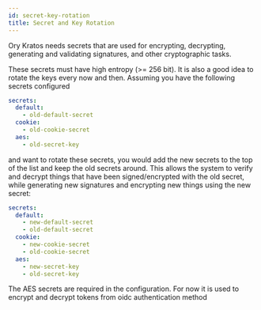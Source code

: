 ```yaml
---
id: secret-key-rotation
title: Secret and Key Rotation
---
```


Ory Kratos needs secrets that are used for encrypting, decrypting, generating
and validating signatures, and other cryptographic tasks.

These secrets must have high entropy (>= 256 bit). It is also a good idea to
rotate the keys every now and then. Assuming you have the following secrets
configured

```yaml title="path/to/kratos/config.yml
secrets:
  default:
    - old-default-secret
  cookie:
    - old-cookie-secret
  aes:
    - old-secret-key
```

and want to rotate these secrets, you would add the new secrets to the top of
the list and keep the old secrets around. This allows the system to verify and
decrypt things that have been signed/encrypted with the old secret, while
generating new signatures and encrypting new things using the new secret:

```yaml title="path/to/kratos/config.yml
secrets:
  default:
    - new-default-secret
    - old-default-secret
  cookie:
    - new-cookie-secret
    - old-cookie-secret
  aes:
    - new-secret-key
    - old-secret-key
```

The AES secrets are required in the configuration. For now it is used to
encrypt and decrypt tokens from oidc authentication method
